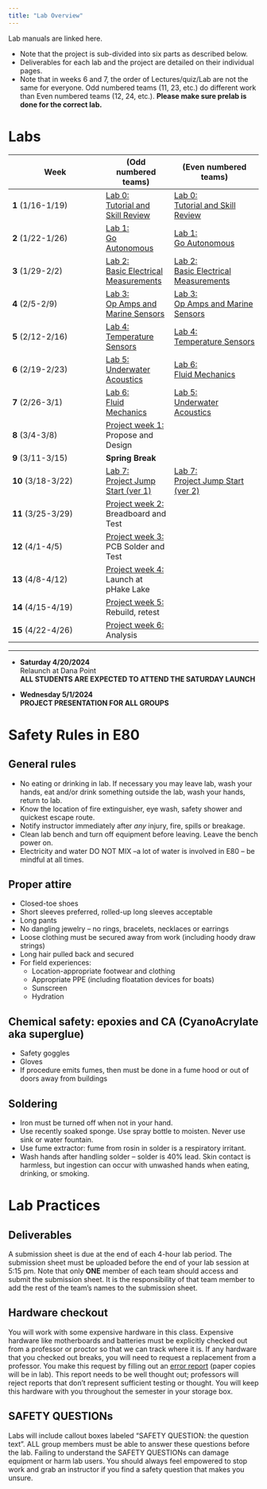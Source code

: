 ```yaml
---
title: "Lab Overview"
---
```


Lab manuals are linked here.

* Note that the project is sub-divided into six parts as described below.   
* Deliverables for each lab and the project are detailed on their individual pages.
* Note that in weeks 6 and 7, the order of Lectures/quiz/Lab are not the same for everyone. Odd numbered teams (11, 23, etc.) do different work than Even numbered teams (12, 24, etc.). **Please make sure prelab is done for the correct lab.**

# Labs


| Week            | (Odd numbered teams) | (Even numbered teams) |
|----------------------|----------------|---------------------|
| **1** (1/16-1/19)|  [Lab 0:<br>Tutorial and Skill Review](/labs/lab0)  |  [Lab 0:<br>Tutorial and Skill Review](/labs/lab0)  |
| **2** (1/22-1/26)|  [Lab 1:<br>Go Autonomous](/labs/lab1)  |  [Lab 1:<br>Go Autonomous](/labs/lab1)  |
| **3** (1/29-2/2)|  [Lab 2:<br>Basic Electrical Measurements](/labs/lab2)  |  [Lab 2:<br>Basic Electrical Measurements](/labs/lab2)  |
| **4** (2/5-2/9)|  [Lab 3:<br>Op Amps and Marine Sensors](/labs/lab3)  |  [Lab 3:<br>Op Amps and Marine Sensors](/labs/lab3)  |
| **5** (2/12-2/16)|  [Lab 4:<br>Temperature Sensors](/labs/lab4)  |  [Lab 4:<br>Temperature Sensors](/labs/lab4)  |
| **6** (2/19-2/23)|  [Lab 5:<br>Underwater Acoustics](/labs/lab5)  |  [Lab 6:<br>Fluid Mechanics](/labs/lab6)  |
| **7** (2/26-3/1)|  [Lab 6:<br>Fluid Mechanics](/labs/lab6)  |  [Lab 5:<br>Underwater Acoustics](/labs/lab5)  |
| **8** (3/4-3/8)|  [Project week 1:](/project/proposal)    Propose and Design
| **9** (3/11-3/15)|  **Spring Break**  |  
| **10** (3/18-3/22)|  [Lab 7:<br>Project Jump Start (ver 1)](/project/navigation)  |  [Lab 7:<br>Project Jump Start (ver 2)](/project/navigation)  |
| **11** (3/25-3/29)|  [Project week 2: ](/project/build)  Breadboard and Test
| **12** (4/1-4/5)|  [Project week 3: ](/project/build)  PCB Solder and Test 
| **13** (4/8-4/12)|  [Project week 4: ](/project/field) Launch at pHake Lake  
| **14** (4/15-4/19)|  [Project week 5:](/project/field)  Rebuild, retest
| **15** (4/22-4/26)|  [Project week 6:](/project/report)   Analysis
__________
- **Saturday 4/20/2024**   <br>Relaunch at Dana Point<br>**ALL STUDENTS ARE EXPECTED TO ATTEND THE SATURDAY LAUNCH**

- **Wednesday 5/1/2024**   <br>**PROJECT PRESENTATION FOR ALL GROUPS**





# Safety Rules in E80

## General rules
- No eating or drinking in lab. If necessary you may leave lab, wash your hands, eat and/or drink something outside the lab, wash your hands, return to lab.
- Know the location of fire extinguisher, eye wash, safety shower and quickest escape route.
- Notify instructor immediately after _any_ injury, fire, spills or breakage.
- Clean lab bench and turn off equipment before leaving. Leave the bench power on.
- Electricity and water DO NOT MIX –a lot of water is involved in E80 – be mindful at all times.

## Proper attire
- Closed-toe shoes
- Short sleeves preferred, rolled-up long sleeves acceptable
- Long pants
- No dangling jewelry – no rings, bracelets, necklaces or earrings
- Loose clothing must be secured away from work (including hoody draw strings)
- Long hair pulled back and secured
- For field experiences:
  - Location-appropriate footwear and clothing
  - Appropriate PPE (including floatation devices for boats)
  - Sunscreen
  - Hydration

## Chemical safety: epoxies and CA (CyanoAcrylate aka superglue)
- Safety goggles
- Gloves
- If procedure emits fumes, then must be done in a fume hood or out of doors away from buildings

## Soldering
- Iron must be turned off when not in your hand.
- Use recently soaked sponge. Use spray bottle to moisten. Never use sink or water fountain.
- Use fume extractor: fume from rosin in solder is a respiratory irritant.
- Wash hands after handling solder – solder is 40% lead.  Skin contact is harmless, but ingestion can occur with unwashed hands when eating, drinking, or smoking.

# Lab Practices

## Deliverables
A submission sheet is due at the end of each 4-hour lab period. The submission sheet must be uploaded before the end of your lab session at 5:15 pm. Note that only **ONE** member of each team should access and submit the submission sheet. It is the responsibility of that team member to add the rest of the team’s names to the submission sheet. 

## Hardware checkout
You will work with some expensive hardware in this class. Expensive hardware like motherboards and batteries must be explicitly checked out from a professor or proctor so that we can track where it is. If any hardware that you checked out breaks,  you will need to request a replacement from a professor. You make this request by filling out an [error report](https://drive.google.com/open?id=1FnHDzDSCuc3pAsEXzUg6BnTacfLF-ODs) (paper copies will be in lab). This report needs to be well thought out; professors will reject reports that don't represent sufficient testing or thought. You will keep this hardware with you throughout the semester in your storage box. 


## SAFETY QUESTIONs
Labs will include callout boxes labeled "SAFETY QUESTION: the question text".  ALL group members must be able to answer these questions before the lab.  Failing to understand the SAFETY QUESTIONs can damage equipment or harm lab users.  You should always feel empowered to stop work and grab an instructor if you find a safety question that makes you unsure.
